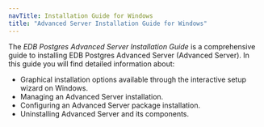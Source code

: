 ```yaml
---
navTitle: Installation Guide for Windows
title: "Advanced Server Installation Guide for Windows"
---
```


The *EDB Postgres Advanced Server Installation Guide* is a comprehensive guide to installing EDB Postgres Advanced Server (Advanced Server). In this guide you will find detailed information about:

-   Graphical installation options available through the interactive setup wizard on Windows.
-   Managing an Advanced Server installation.
-   Configuring an Advanced Server package installation.
-   Uninstalling Advanced Server and its components.
